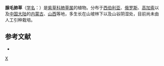 {{Speciesbox
| taxon = Pulmonaria mollissima
| binomial_authority = A. Kerner
}}

'''腺毛肺草'''（[[学名|学名]]：{{lang|la|''Pulmonaria mollissima''}}）是[[紫草科|紫草科]][[肺草属|肺草属]]的植物。分布于[[西伯利亚|西伯利亚]]、[[俄罗斯|俄罗斯]]、[[高加索|高加索]]以及[[中国大陆|中国大陆]]的[[内蒙古|内蒙古]]、[[山西|山西]]等地，多生长在山坡林下以及山谷阴湿处，目前尚未由人工引种栽培。

== 参考文献 ==
<div class="references-small">
* {{cite web| url =http://www.bioinfo.cn/db05/KmzwSpecies.php?action=view&id=2070| title =腺毛肺草| work =《中国高等植物数据库全库》| publisher =中国科学院微生物研究所| author =昆明植物研究所| accessdate =2009-02-22| deadurl =yes| archiveurl =https://web.archive.org/web/20160305001729/http://www.bioinfo.cn/db05/KmzwSpecies.php?action=view&id=2070| archivedate =2016-03-05}}
</div>

{{植物小作品}}
{{Taxonbar}}
[[Category:肺草属|X]]
